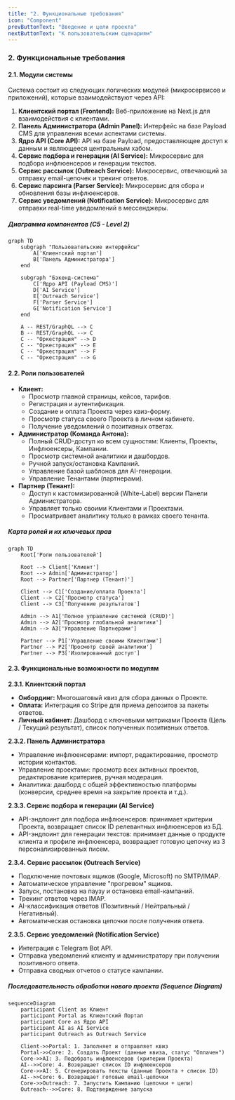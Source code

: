 ```yaml
---
title: "2. Функциональные требования"
icon: "Component"
prevButtonText: "Введение и цели проекта"
nextButtonText: "К пользовательским сценариям"
---
```


### **2. Функциональные требования**

#### **2.1. Модули системы**
Система состоит из следующих логических модулей (микросервисов и приложений), которые взаимодействуют через API:
1.  **Клиентский портал (Frontend):** Веб-приложение на Next.js для взаимодействия с клиентами.
2.  **Панель Администратора (Admin Panel):** Интерфейс на базе Payload CMS для управления всеми аспектами системы.
3.  **Ядро API (Core API):** API на базе Payload, предоставляющее доступ к данным и являющееся центральным хабом.
4.  **Сервис подбора и генерации (AI Service):** Микросервис для подбора инфлюенсеров и генерации текстов.
5.  **Сервис рассылок (Outreach Service):** Микросервис, отвечающий за отправку email-цепочек и трекинг ответов.
6.  **Сервис парсинга (Parser Service):** Микросервис для сбора и обновления базы инфлюенсеров.
7.  **Сервис уведомлений (Notification Service):** Микросервис для отправки real-time уведомлений в мессенджеры.

##### **Диаграмма компонентов (C5 - Level 2)**
```mermaid
graph TD
    subgraph "Пользовательские интерфейсы"
        A['Клиентский портал']
        B['Панель Администратора']
    end

    subgraph "Бэкенд-система"
        C['Ядро API (Payload CMS)']
        D['AI Service']
        E['Outreach Service']
        F['Parser Service']
        G['Notification Service']
    end

    A -- REST/GraphQL --> C
    B -- REST/GraphQL --> C
    C -- "Оркестрация" --> D
    C -- "Оркестрация" --> E
    C -- "Оркестрация" --> F
    C -- "Оркестрация" --> G
```

#### **2.2. Роли пользователей**
*   **Клиент:**
    *   Просмотр главной страницы, кейсов, тарифов.
    *   Регистрация и аутентификация.
    *   Создание и оплата Проекта через квиз-форму.
    *   Просмотр статуса своего Проекта в личном кабинете.
    *   Получение уведомлений о позитивных ответах.
*   **Администратор (Команда Антона):**
    *   Полный CRUD-доступ ко всем сущностям: Клиенты, Проекты, Инфлюенсеры, Кампании.
    *   Просмотр системной аналитики и дашбордов.
    *   Ручной запуск/остановка Кампаний.
    *   Управление базой шаблонов для AI-генерации.
    *   Управление Тенантами (партнерами).
*   **Партнер (Тенант):**
    *   Доступ к кастомизированной (White-Label) версии Панели Администратора.
    *   Управляет только своими Клиентами и Проектами.
    *   Просматривает аналитику только в рамках своего тенанта.

##### **Карта ролей и их ключевых прав**
```mermaid
graph TD
    Root['Роли пользователей']
    
    Root --> Client['Клиент']
    Root --> Admin['Администратор']
    Root --> Partner['Партнер (Тенант)']
    
    Client --> C1['Создание/оплата Проекта']
    Client --> C2['Просмотр статуса']
    Client --> C3['Получение результатов']
    
    Admin --> A1['Полное управление системой (CRUD)']
    Admin --> A2['Просмотр глобальной аналитики']
    Admin --> A3['Управление Партнерами']
    
    Partner --> P1['Управление своими Клиентами']
    Partner --> P2['Просмотр своей аналитики']
    Partner --> P3['Изолированный доступ']
```

#### **2.3. Функциональные возможности по модулям**

**2.3.1. Клиентский портал**
*   **Онбординг:** Многошаговый квиз для сбора данных о Проекте.
*   **Оплата:** Интеграция со Stripe для приема депозитов за пакеты ответов.
*   **Личный кабинет:** Дашборд с ключевыми метриками Проекта (Цель / Текущий результат), список полученных позитивных ответов.

**2.3.2. Панель Администратора**
*   Управление инфлюенсерами: импорт, редактирование, просмотр истории контактов.
*   Управление проектами: просмотр всех активных проектов, редактирование критериев, ручная модерация.
*   Аналитика: дашборд с общей эффективностью платформы (конверсии, среднее время на закрытие проекта и т.д.).

**2.3.3. Сервис подбора и генерации (AI Service)**
*   API-эндпоинт для подбора инфлюенсеров: принимает критерии Проекта, возвращает список ID релевантных инфлюенсеров из БД.
*   API-эндпоинт для генерации текстов: принимает данные о продукте клиента и профиле инфлюенсера, возвращает готовую цепочку из 3 персонализированных писем.

**2.3.4. Сервис рассылок (Outreach Service)**
*   Подключение почтовых ящиков (Google, Microsoft) по SMTP/IMAP.
*   Автоматическое управление "прогревом" ящиков.
*   Запуск, постановка на паузу и остановка email-кампаний.
*   Трекинг ответов через IMAP.
*   AI-классификация ответов (Позитивный / Нейтральный / Негативный).
*   Автоматическая остановка цепочки после получения ответа.

**2.3.5. Сервис уведомлений (Notification Service)**
*   Интеграция с Telegram Bot API.
*   Отправка уведомлений клиенту и администратору при получении позитивного ответа.
*   Отправка сводных отчетов о статусе кампании.

##### **Последовательность обработки нового проекта (Sequence Diagram)**
```mermaid
sequenceDiagram
    participant Client as Клиент
    participant Portal as Клиентский Портал
    participant Core as Ядро API
    participant AI as AI Service
    participant Outreach as Outreach Service

    Client->>Portal: 1. Заполняет и отправляет квиз
    Portal->>Core: 2. Создать Проект (данные квиза, статус "Оплачен")
    Core->>AI: 3. Подобрать инфлюенсеров (критерии Проекта)
    AI-->>Core: 4. Возвращает список ID инфлюенсеров
    Core->>AI: 5. Сгенерировать тексты (данные Проекта + список ID)
    AI-->>Core: 6. Возвращает готовые email-цепочки
    Core->>Outreach: 7. Запустить Кампанию (цепочки + цели)
    Outreach-->>Core: 8. Подтверждение запуска
```
